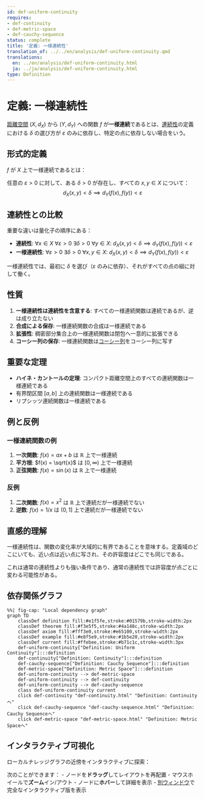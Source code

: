 ```yaml
---
id: def-uniform-continuity
requires:
- def-continuity
- def-metric-space
- def-cauchy-sequence
status: complete
title: '定義: 一様連続性'
translation_of: ../../en/analysis/def-uniform-continuity.qmd
translations:
  en: ../en/analysis/def-uniform-continuity.html
  ja: ../ja/analysis/def-uniform-continuity.html
type: Definition
---
```


# 定義: 一様連続性 {#def-uniform-continuity}

[距離空間](def-metric-space.qmd) $(X, d_X)$ から $(Y, d_Y)$ への関数 $f$ が**一様連続**であるとは、[連続性](def-continuity.qmd)の定義における $\delta$ の選び方が $\varepsilon$ のみに依存し、特定の点に依存しない場合をいう。

## 形式的定義

$f$ が $X$ 上で一様連続であるとは：

任意の $\varepsilon > 0$ に対して、ある $\delta > 0$ が存在し、すべての $x, y \in X$ について：
$$d_X(x, y) < \delta \implies d_Y(f(x), f(y)) < \varepsilon$$

## 連続性との比較

重要な違いは量化子の順序にある：

- **連続性**: $\forall x \in X$ $\forall \varepsilon > 0$ $\exists \delta > 0$ $\forall y \in X$: $d_X(x, y) < \delta \implies d_Y(f(x), f(y)) < \varepsilon$
- **一様連続性**: $\forall \varepsilon > 0$ $\exists \delta > 0$ $\forall x, y \in X$: $d_X(x, y) < \delta \implies d_Y(f(x), f(y)) < \varepsilon$

一様連続性では、最初に $\delta$ を選び（$\varepsilon$ のみに依存）、それがすべての点の組に対して働く。

## 性質

1. **一様連続性は連続性を含意する**: すべての一様連続関数は連続であるが、逆は成り立たない
2. **合成による保存**: 一様連続関数の合成は一様連続である
3. **拡張性**: 稠密部分集合上の一様連続関数は閉包へ一意的に拡張できる
4. **コーシー列の保存**: 一様連続関数は[コーシー列](def-cauchy-sequence.qmd)をコーシー列に写す

## 重要な定理

- **ハイネ・カントールの定理**: コンパクト距離空間上のすべての連続関数は一様連続である
- 有界閉区間 $[a, b]$ 上の連続関数は一様連続である
- リプシッツ連続関数は一様連続である

## 例と反例

### 一様連続関数の例

1. **一次関数**: $f(x) = ax + b$ は $\mathbb{R}$ 上で一様連続
2. **平方根**: $f(x) = \sqrt{x}$ は $[0, \infty)$ 上で一様連続
3. **正弦関数**: $f(x) = \sin(x)$ は $\mathbb{R}$ 上で一様連続

### 反例

1. **二次関数**: $f(x) = x^2$ は $\mathbb{R}$ 上で連続だが一様連続でない
2. **逆数**: $f(x) = 1/x$ は $(0, 1]$ 上で連続だが一様連続でない

## 直感的理解

一様連続性は、関数の変化率が大域的に有界であることを意味する。定義域のどこにいても、近い点は近い点に写され、その許容度はどこでも同じである。

これは通常の連続性よりも強い条件であり、通常の連続性では許容度が点ごとに変わる可能性がある。

## 依存関係グラフ

```mermaid
%%| fig-cap: "Local dependency graph"
graph TD
    classDef definition fill:#e1f5fe,stroke:#01579b,stroke-width:2px
    classDef theorem fill:#f3e5f5,stroke:#4a148c,stroke-width:2px
    classDef axiom fill:#fff3e0,stroke:#e65100,stroke-width:2px
    classDef example fill:#e8f5e9,stroke:#1b5e20,stroke-width:2px
    classDef current fill:#ffebee,stroke:#b71c1c,stroke-width:3px
    def-uniform-continuity["Definition: Uniform Continuity"]:::definition
    def-continuity["Definition: Continuity"]:::definition
    def-cauchy-sequence["Definition: Cauchy Sequence"]:::definition
    def-metric-space["Definition: Metric Space"]:::definition
    def-uniform-continuity --> def-metric-space
    def-uniform-continuity --> def-continuity
    def-uniform-continuity --> def-cauchy-sequence
    class def-uniform-continuity current
    click def-continuity "def-continuity.html" "Definition: Continuityへ"
    click def-cauchy-sequence "def-cauchy-sequence.html" "Definition: Cauchy Sequenceへ"
    click def-metric-space "def-metric-space.html" "Definition: Metric Spaceへ"
```

## インタラクティブ可視化

ローカルナレッジグラフの近傍をインタラクティブに探索：

::: {.graph-viz data-id="def-uniform-continuity" data-width="700" data-height="500"}
:::

次のことができます：
- ノードを**ドラッグ**してレイアウトを再配置
- マウスホイールで**ズーム**イン/アウト
- ノードに**ホバー**して詳細を表示
- [別ウィンドウ](../../output/interactive/def-uniform-continuity.html){target="_blank"}で完全なインタラクティブ版を表示
